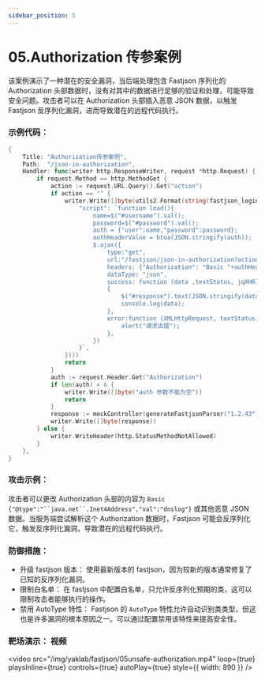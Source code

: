 ```yaml
---
sidebar_position: 5
---
```


# 05.Authorization 传参案例

该案例演示了一种潜在的安全漏洞，当后端处理包含 Fastjson 序列化的 Authorization 头部数据时，没有对其中的数据进行足够的验证和处理，可能导致安全问题。攻击者可以在 Authorization 头部插入恶意 JSON 数据，以触发 Fastjson 反序列化漏洞，进而导致潜在的远程代码执行。

### 示例代码：

```Go
{
    Title: "Authorization传参案例",
    Path:  "/json-in-authorization",
    Handler: func(writer http.ResponseWriter, request *http.Request) {
        if request.Method == http.MethodGet {
            action := request.URL.Query().Get("action")
            if action == "" {
                writer.Write([]byte(utils2.Format(string(fastjson_loginPage), map[string]string{
                    "script": `function load(){
                        name=$("#username").val();
                        password=$("#password").val();
                        auth = {"user":name,"password":password};
                        authHeaderValue = btoa(JSON.stringify(auth));
                        $.ajax({
                            type:"get",
                            url:"/fastjson/json-in-authorization?action=login",
                            headers: {"Authorization": "Basic "+authHeaderValue},
                            dataType: "json",
                            success: function (data ,textStatus, jqXHR)
                            {
                                $("#response").text(JSON.stringify(data));
                                console.log(data);
                            },
                            error:function (XMLHttpRequest, textStatus, errorThrown) {
                                alert("请求出错");
                            },
                        })
                    }`,
                })))
                return
            }
            auth := request.Header.Get("Authorization")
            if len(auth) < 6 {
                writer.Write([]byte("auth 参数不能为空"))
                return
            }
            response := mockController(generateFastjsonParser("1.2.43"), request, auth[6:])
            writer.Write([]byte(response))
        } else {
            writer.WriteHeader(http.StatusMethodNotAllowed)
        }
    },
}
```

### 攻击示例：

攻击者可以更改 Authorization 头部的内容为 ` Basic {"@type":"``java.net``.Inet4Address","val":"dnslog"} ` 或其他恶意 JSON 数据。当服务端尝试解析这个 Authorization 数据时，Fastjson 可能会反序列化它，触发反序列化漏洞，导致潜在的远程代码执行。

### 防御措施：

- 升级 fastjson 版本： 使用最新版本的 fastjson，因为较新的版本通常修复了已知的反序列化漏洞。
- 限制白名单： 在 fastjson 中配置白名单，只允许反序列化预期的类，这可以限制攻击者能够执行的操作。
- 禁用 AutoType 特性： Fastjson 的 `AutoType` 特性允许自动识别类类型，但这也是许多漏洞的根本原因之一。可以通过配置禁用该特性来提高安全性。

### 靶场演示： 视频

<video
  src="/img/yaklab/fastjson/05unsafe-authorization.mp4"
  loop={true}
  playsInline={true}
  controls={true}
  autoPlay={true}
  style={{ width: 890 }}
/>
